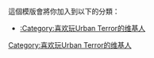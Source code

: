 {{Userbox
|border-c=#000000
|border-s=1
|id-c=#DDCCAA
|id-fc=#D94DFF
|id=[[File:Logo-ioUrbanTerror.png|40px]]
|info=這個用戶喜歡玩'''[[Urban Terror]]'''。
|info-c=#997755
|info-s=10
}}<includeonly>[[Category:喜欢玩Urban Terror的维基人|{{PAGENAME}}]]</includeonly>

<noinclude>

<br />這個模版會將你加入到以下的分類：
* [[:Category:喜欢玩Urban Terror的维基人]]

</noinclude>



[[Category:喜欢玩Urban Terror的维基人]]
